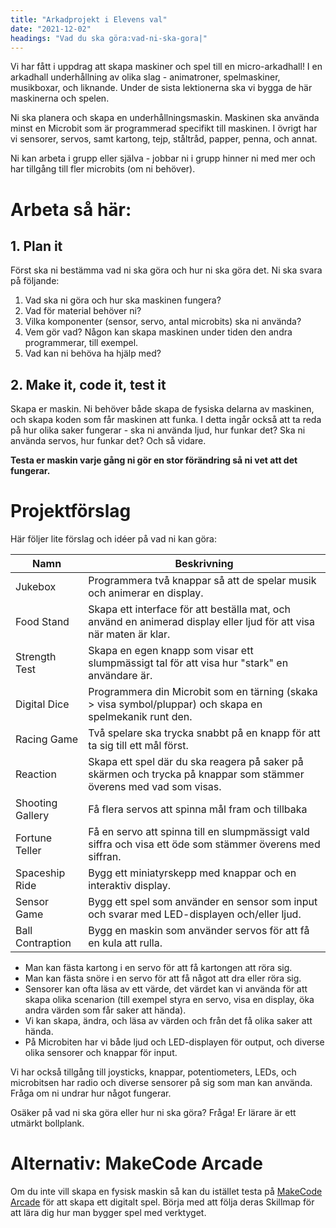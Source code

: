 ```yaml
---
title: "Arkadprojekt i Elevens val"
date: "2021-12-02"
headings: "Vad du ska göra:vad-ni-ska-gora|"
---
```


Vi har fått i uppdrag att skapa maskiner och spel till en micro-arkadhall! I en arkadhall underhållning av olika slag - animatroner, spelmaskiner, musikboxar, och liknande. Under de sista lektionerna ska vi bygga de här maskinerna och spelen.

Ni ska planera och skapa en underhållningsmaskin. Maskinen ska använda minst en Microbit som är programmerad specifikt till maskinen. I övrigt har vi sensorer, servos, samt kartong, tejp, ståltråd, papper, penna, och annat.

Ni kan arbeta i grupp eller själva - jobbar ni i grupp hinner ni med mer och har tillgång till fler microbits (om ni behöver).

# Arbeta så här:

## 1. Plan it
Först ska ni bestämma vad ni ska göra och hur ni ska göra det. Ni ska svara på följande:

1. Vad ska ni göra och hur ska maskinen fungera?
2. Vad för material behöver ni?
3. Vilka komponenter (sensor, servo, antal microbits) ska ni använda?
4. Vem gör vad? Någon kan skapa maskinen under tiden den andra programmerar, till exempel.
5. Vad kan ni behöva ha hjälp med?


## 2. Make it, code it, test it
Skapa er maskin. Ni behöver både skapa de fysiska delarna av maskinen, och skapa koden som får maskinen att funka.
I detta ingår också att ta reda på hur olika saker fungerar - ska ni använda ljud, hur funkar det? Ska ni använda servos, hur funkar det? Och så vidare.

**Testa er maskin varje gång ni gör en stor förändring så ni vet att det fungerar.**

# Projektförslag

Här följer lite förslag och idéer på vad ni kan göra:

| Namn             | Beskrivning                                                                                                         |
| ---------------- | ------------------------------------------------------------------------------------------------------------------- |
| Jukebox          | Programmera två knappar så att de spelar musik och animerar en display.                                             |
| Food Stand       | Skapa ett interface för att beställa mat, och använd en animerad display eller ljud för att visa när maten är klar. |
| Strength Test    | Skapa en egen knapp som visar ett slumpmässigt tal för att visa hur "stark" en användare är.                        |
| Digital Dice     | Programmera din Microbit som en tärning (skaka > visa symbol/pluppar) och skapa en spelmekanik runt den.            |
| Racing Game      | Två spelare ska trycka snabbt på en knapp för att ta sig till ett mål först.                                        |
| Reaction         | Skapa ett spel där du ska reagera på saker på skärmen och trycka på knappar som stämmer överens med vad som visas.  |
| Shooting Gallery | Få flera servos att spinna mål fram och tillbaka                                                                    |
| Fortune Teller   | Få en servo att spinna till en slumpmässigt vald siffra och visa ett öde som stämmer överens med siffran.           |
| Spaceship Ride   | Bygg ett miniatyrskepp med knappar och en interaktiv display.                                                       |
| Sensor Game      | Bygg ett spel som använder en sensor som input och svarar med LED-displayen och/eller ljud.                         |
| Ball Contraption | Bygg en maskin som använder servos för att få en kula att rulla.                                                    |

- Man kan fästa kartong i en servo för att få kartongen att röra sig.
- Man kan fästa snöre i en servo för att få något att dra eller röra sig.
- Sensorer kan ofta läsa av ett värde, det värdet kan vi använda för att skapa olika scenarion (till exempel styra en servo, visa en display, öka andra värden som får saker att hända).
- Vi kan skapa, ändra, och läsa av värden och från det få olika saker att hända.
- På Microbiten har vi både ljud och LED-displayen för output, och diverse olika sensorer och knappar för input.

Vi har också tillgång till joysticks, knappar, potentiometers, LEDs, och microbitsen har radio och diverse sensorer på sig som man kan använda. Fråga om ni undrar hur något fungerar.

Osäker på vad ni ska göra eller hur ni ska göra? Fråga! Er lärare är ett utmärkt bollplank.

# Alternativ: MakeCode Arcade
Om du inte vill skapa en fysisk maskin så kan du istället testa på [MakeCode Arcade](https://arcade.makecode.com/) för att skapa ett digitalt spel. Börja med att följa deras Skillmap för att lära dig hur man bygger spel med verktyget.